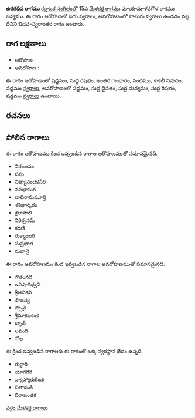 {{Infobox ragam
	| name          	= ఉరగధిప
	| synonym	    	= 
	| mela          	= 
	| chakra        	= 
	| janaka        	= 
	| type          	= ఔడవ-స్వరాంతర
	| arohanam      	= {{svaraC|S|R1|G3|P|N3|S'}} 
	| avarohanam    	= {{svaraC|S'|D1|M1|R1|S}}
	| jeeva         	=
	| chhaya        	=
	| nyasa         	=
	| vishesha      	= 
	| equivalent  		= 
}}
{{కర్ణాటక సంగీత రాగాలు}}
'''ఉరగధిప రాగము''' [[కర్ణాటక సంగీతం]]లో 15వ [[మేళకర్త రాగము]] మాయామాళవగౌళ రాగము జన్యము.  ఈ రాగం ఆరోహణలో ఐదు స్వరాలు, అవరోహణంలో నాలుగు స్వరాలు ఉండడం వల్ల దీనిని ఔడవ-స్వరాంతర రాగం అంటారు.


==రాగ లక్షణాలు==


* ఆరోహణ : {{svaraC|S|R1|G3|P|N3|S'}} 
* అవరోహణ : {{svaraC|S'|D1|M1|R1|S}}

ఈ రాగం ఆరోహణంలో షడ్జమం, సుద్ద రిషభం, అంతర గాంధారం, పంచమం, కాకలీ నిషాదం, షడ్జమం [[స్వరాలు]], అవరోహణంలో షడ్జమం, సుద్ద దైవతం, సుద్ద మధ్యమం, సుద్ద రిషభం, షడ్జమం [[స్వరాలు]] ఉంటాయి.

==రచనలు==



==పోలిన రాగాలు==
ఈ రాగం ఆరోహణము కింద ఇవ్వబడిన రాగాల ఆరోహణముతో సమానమైనది.
* నిరంజనం
* పషు
* నిత్యానందకసేరి
* నవభాసుర
* డాచిరామమూర్తి
* శశిభాస్కరం
* కైలాసాలి
* నిరిక్సనమ్
* కరణి
* రుక్మాంబరి
* సుప్రభాత
* నువానై

ఈ రాగం అవరోహణము కింద ఇవ్వబడిన రాగాల అవరోహణముతో సమానమైనది.
* గౌతంనది
* ఇనిషాదిధ్వని
* శ్రీఆదికవి
* సౌజన్య
* ప్పావై
* శ్రీమాకలకంఠ
* జ్నాన్
* లవంగి
* ోల

ఈ క్రింద ఇవ్వబడిన రాగాలకు ఈ రాగంతో ఒక్క స్వరస్థాన భేదం ఉన్నది.
* గుర్జారి
* యోగగిరి
* వ్యాహ్యాకురింజి
* వితానంకి
* విరాజంతక



[[వర్గం:మేళకర్త రాగాలు]]